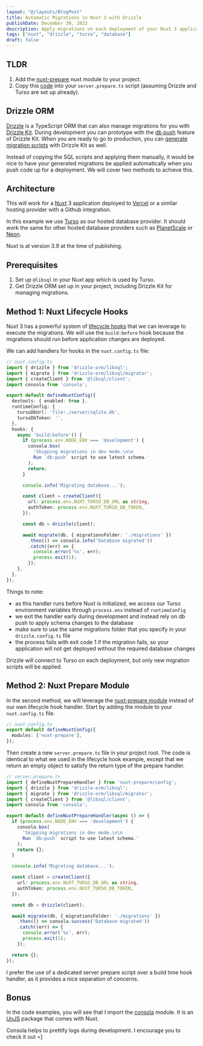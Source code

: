 ```yaml
---
layout: "@/layouts/BlogPost"
title: Automatic Migrations in Nuxt 3 with Drizzle
publishDate: December 30, 2023
description: Apply migrations on each deployment of your Nuxt 3 application using Drizzle Kit.
tags: ["nuxt", "drizzle", "turso", "database"]
draft: false
---
```


## TLDR

1. Add the [nuxt-prepare](https://nuxt.com/modules/prepare) nuxt module to your project.
2. Copy this [code](#method-2-nuxt-prepare-module) into your `server.prepare.ts` script (assuming Drizzle and Turso are set up already).

## Drizzle ORM

[Drizzle](https://orm.drizzle.team/) is a TypeScript ORM that can also manage migrations for you with [Drizzle Kit](https://orm.drizzle.team/kit-docs/overview). During development you can prototype with the [db push](https://orm.drizzle.team/kit-docs/overview#prototyping-with-db-push) feature of Drizzle Kit. When you are ready to go to production, you can [generate migration scripts](https://orm.drizzle.team/kit-docs/overview#migration-files) with Drizzle Kit as well.

Instead of copying the SQL scripts and applying them manually, it would be nice to have your generated migrations be applied automatically when you push code up for a deployment. We will cover two methods to achieve this.

## Architecture

This will work for a [Nuxt](https://nuxt.com/) 3 application deployed to [Vercel](https://vercel.com/) or a similar hosting provider with a Github integration.

In this example we use [Turso](https://turso.tech/) as our hosted database provider. It should work the same for other hosted database providers such as [PlanetScale](https://planetscale.com/) or [Neon](https://neon.tech/).

<aside className="info">
  Nuxt is at version 3.9 at the time of publishing.
</aside>

## Prerequisites

1. Set up `@libsql` in your Nuxt app which is used by Turso.
2. Get Drizzle ORM set up in your project, including Drizzle Kit for managing migrations.

## Method 1: Nuxt Lifecycle Hooks

Nuxt 3 has a powerful system of [lifecycle hooks](https://nuxt.com/docs/api/advanced/hooks) that we can leverage to execute the migrations. We will use the `build:before` hook because the migrations should run before application changes are deployed.

We can add handlers for hooks in the `nuxt.config.ts` file:

```ts
// nuxt.config.ts
import { drizzle } from 'drizzle-orm/libsql';
import { migrate } from 'drizzle-orm/libsql/migrator';
import { createClient } from '@libsql/client';
import consola from 'consola';

export default defineNuxtConfig({
  devtools: { enabled: true },
  runtimeConfig: {
    tursoDbUrl: 'file:./server/sqlite.db',
    tursoDbToken: '',
  },
  hooks: {
    async 'build:before'() {
      if (process.env.NODE_ENV === 'development') {
        consola.box(
          'Skipping migrations in dev mode.\n\n
          Run `db:push` script to use latest schema.'
        );
        return;
      }

      console.info('Migrating database...');

      const client = createClient({
        url: process.env.NUXT_TURSO_DB_URL as string,
        authToken: process.env.NUXT_TURSO_DB_TOKEN,
      });

      const db = drizzle(client);

      await migrate(db, { migrationsFolder: './migrations' })
        .then(() => consola.info('Database migrated'))
        .catch((err) => {
          console.error('%s', err);
          process.exit(1);
        });
    },
  },
});

```

Things to note:
- as this handler runs before Nuxt is initialized, we access our Turso environment variables through `process.env` instead of `runtimeConfig`
- we exit the handler early during development and instead rely on db push to apply schema changes to the database
- make sure to use the same migrations folder that you specify in your `drizzle.config.ts` file
- the process fails with exit code 1 if the migration fails, so your application will not get deployed without the required database changes

<aside className="info">
  Drizzle will connect to Turso on each deployment, but only new migration scripts will be applied.
</aside>

## Method 2: Nuxt Prepare Module

In the second method, we will leverage the [nuxt-prepare module](https://nuxt.com/modules/prepare) instead of our own lifecycle hook handler. Start by adding the module to your `nuxt.config.ts` file.

```ts
// nuxt.config.ts
export default defineNuxtConfig({
  modules: ['nuxt-prepare'],
});
```

Then create a new `server.prepare.ts` file in your project root. The code is identical to what we used in the lifecycle hook example, except that we return an empty object to satisfy the return type of the prepare handler.

```ts
// server.prepare.ts
import { defineNuxtPrepareHandler } from 'nuxt-prepare/config';
import { drizzle } from 'drizzle-orm/libsql';
import { migrate } from 'drizzle-orm/libsql/migrator';
import { createClient } from '@libsql/client';
import consola from 'consola';

export default defineNuxtPrepareHandler(async () => {
  if (process.env.NODE_ENV === 'development') {
    consola.box(
      'Skipping migrations in dev mode.\n\n
      Run `db:push` script to use latest schema.'
    );
    return {};
  }

  console.info('Migrating database...');

  const client = createClient({
    url: process.env.NUXT_TURSO_DB_URL as string,
    authToken: process.env.NUXT_TURSO_DB_TOKEN,
  });

  const db = drizzle(client);

  await migrate(db, { migrationsFolder: './migrations' })
    .then(() => consola.success('Database migrated'))
    .catch((err) => {
      console.error('%s', err);
      process.exit(1);
    });

  return {};
});

```

I prefer the use of a dedicated server prepare script over a build time hook handler, as it provides a nice separation of concerns.

## Bonus

In the code examples, you will see that I import the [consola](https://github.com/unjs/consola) module. It is an [UnJS](https://unjs.io/) package that comes with Nuxt.

Consola helps to prettify logs during development. I encourage you to check it out =]
